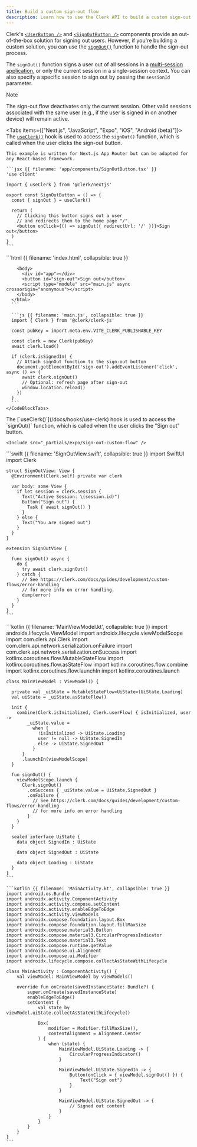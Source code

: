 ```yaml
---
title: Build a custom sign-out flow
description: Learn how to use the Clerk API to build a custom sign-out flow using Clerk's signOut() function.
---
```


<Include src="_partials/custom-flows-callout" />

Clerk's [`<UserButton />`](/docs/components/user/user-button) and [`<SignOutButton />`](/docs/components/unstyled/sign-out-button) components provide an out-of-the-box solution for signing out users. However, if you're building a custom solution, you can use the [`signOut()`](/docs/references/javascript/clerk#sign-out) function to handle the sign-out process.

The `signOut()` function signs a user out of all sessions in a [multi-session application](/docs/guides/secure/session-options#multi-session-applications), or only the current session in a single-session context. You can also specify a specific session to sign out by passing the `sessionId` parameter.

> [!NOTE]
> The sign-out flow deactivates only the current session. Other valid sessions associated with the same user (e.g., if the user is signed in on another device) will remain active.

<Tabs items={["Next.js", "JavaScript", "Expo", "iOS", "Android (beta)"]}>
  <Tab>
    The [`useClerk()`](/docs/hooks/use-clerk) hook is used to access the `signOut()` function, which is called when the user clicks the sign-out button.

    This example is written for Next.js App Router but can be adapted for any React-based framework.

    ```jsx {{ filename: 'app/components/SignOutButton.tsx' }}
    'use client'

    import { useClerk } from '@clerk/nextjs'

    export const SignOutButton = () => {
      const { signOut } = useClerk()

      return (
        // Clicking this button signs out a user
        // and redirects them to the home page "/".
        <button onClick={() => signOut({ redirectUrl: '/' })}>Sign out</button>
      )
    }
    ```
  </Tab>

  <Tab>
    <CodeBlockTabs options={["index.html", "main.js"]}>
      ```html {{ filename: 'index.html', collapsible: true }}
      <!doctype html>
      <html lang="en">
        <head>
          <meta charset="UTF-8" />
          <link rel="icon" type="image/svg+xml" href="/clerk.svg" />
          <meta name="viewport" content="width=device-width, initial-scale=1.0" />
          <title>Clerk + JavaScript App</title>
        </head>

        <body>
          <div id="app"></div>
          <button id="sign-out">Sign out</button>
          <script type="module" src="main.js" async crossorigin="anonymous"></script>
        </body>
      </html>
      ```

      ```js {{ filename: 'main.js', collapsible: true }}
      import { Clerk } from '@clerk/clerk-js'

      const pubKey = import.meta.env.VITE_CLERK_PUBLISHABLE_KEY

      const clerk = new Clerk(pubKey)
      await clerk.load()

      if (clerk.isSignedIn) {
        // Attach signOut function to the sign-out button
        document.getElementById('sign-out').addEventListener('click', async () => {
          await clerk.signOut()
          // Optional: refresh page after sign-out
          window.location.reload()
        })
      }
      ```
    </CodeBlockTabs>
  </Tab>

  <Tab>
    The [`useClerk()`](/docs/hooks/use-clerk) hook is used to access the `signOut()` function, which is called when the user clicks the "Sign out" button.

    <Include src="_partials/expo/sign-out-custom-flow" />
  </Tab>

  <Tab>
    ```swift {{ filename: 'SignOutView.swift', collapsible: true }}
    import SwiftUI
    import Clerk

    struct SignOutView: View {
      @Environment(Clerk.self) private var clerk

      var body: some View {
        if let session = clerk.session {
          Text("Active Session: \(session.id)")
          Button("Sign out") {
            Task { await signOut() }
          }
        } else {
          Text("You are signed out")
        }
      }
    }

    extension SignOutView {

      func signOut() async {
        do {
          try await clerk.signOut()
        } catch {
          // See https://clerk.com/docs/guides/development/custom-flows/error-handling
          // for more info on error handling.
          dump(error)
        }
      }
    }
    ```
  </Tab>

  <Tab>
    ```kotlin {{ filename: 'MainViewModel.kt', collapsible: true }}
    import androidx.lifecycle.ViewModel
    import androidx.lifecycle.viewModelScope
    import com.clerk.api.Clerk
    import com.clerk.api.network.serialization.onFailure
    import com.clerk.api.network.serialization.onSuccess
    import kotlinx.coroutines.flow.MutableStateFlow
    import kotlinx.coroutines.flow.asStateFlow
    import kotlinx.coroutines.flow.combine
    import kotlinx.coroutines.flow.launchIn
    import kotlinx.coroutines.launch

    class MainViewModel : ViewModel() {

      private val _uiState = MutableStateFlow<UiState>(UiState.Loading)
      val uiState = _uiState.asStateFlow()

      init {
        combine(Clerk.isInitialized, Clerk.userFlow) { isInitialized, user ->
            _uiState.value =
              when {
                !isInitialized -> UiState.Loading
                user != null -> UiState.SignedIn
                else -> UiState.SignedOut
              }
          }
          .launchIn(viewModelScope)
      }

      fun signOut() {
        viewModelScope.launch {
          Clerk.signOut()
            .onSuccess { _uiState.value = UiState.SignedOut }
            .onFailure {
              // See https://clerk.com/docs/guides/development/custom-flows/error-handling
              // for more info on error handling
            }
        }
      }

      sealed interface UiState {
        data object SignedIn : UiState

        data object SignedOut : UiState

        data object Loading : UiState
      }
    }
    ```

    ```kotlin {{ filename: 'MainActivity.kt', collapsible: true }}
    import android.os.Bundle
    import androidx.activity.ComponentActivity
    import androidx.activity.compose.setContent
    import androidx.activity.enableEdgeToEdge
    import androidx.activity.viewModels
    import androidx.compose.foundation.layout.Box
    import androidx.compose.foundation.layout.fillMaxSize
    import androidx.compose.material3.Button
    import androidx.compose.material3.CircularProgressIndicator
    import androidx.compose.material3.Text
    import androidx.compose.runtime.getValue
    import androidx.compose.ui.Alignment
    import androidx.compose.ui.Modifier
    import androidx.lifecycle.compose.collectAsStateWithLifecycle

    class MainActivity : ComponentActivity() {
        val viewModel: MainViewModel by viewModels()

        override fun onCreate(savedInstanceState: Bundle?) {
            super.onCreate(savedInstanceState)
            enableEdgeToEdge()
            setContent {
                val state by viewModel.uiState.collectAsStateWithLifecycle()

                Box(
                    modifier = Modifier.fillMaxSize(),
                    contentAlignment = Alignment.Center
                ) {
                    when (state) {
                        MainViewModel.UiState.Loading -> {
                            CircularProgressIndicator()
                        }

                        MainViewModel.UiState.SignedIn -> {
                            Button(onClick = { viewModel.signOut() }) {
                                Text("Sign out")
                            }
                        }

                        MainViewModel.UiState.SignedOut -> {
                            // Signed out content
                        }
                    }
                }
            }
        }
    }
    ```
  </Tab>
</Tabs>
